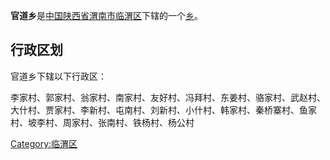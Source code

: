 {{unreferenced|time=2018-08-07T00:47:52+00:00}}
{{中国乡级行政区
|行政区全称 = 官道乡
|景观照片文件名 = 
|景观照片描述 = 
|汉语拼音 =
|其他语言 = 
|其他语言名称 = 
|位置图文件名 = 
|位置图描述 = 
|自定义图片=
|上级行政区 = [[陕西省|陕西省]][[渭南市|渭南市]][[临渭区|临渭区]]
|行政区类别 = [[乡级行政区|乡]]
|行政区划代码 = 
|行政区划 = 
|村委会 = 
|居委会 = 
|建置时间 = 
|领导职位 = 
|领导名称 = 
|政府驻地 = 
|毗邻 = 
|地理坐标 = 
|总面积 = 
|总人口 = 
|户籍人口 = 
|户籍人口年份 = 
|常住人口 = 
|常住人口年份 = 
|人口密度 = 
|GDP = 
|邮政编码 = 
|电话区号 = 
|官方网站 = 
|网站名称 = 
}}
'''官道乡'''是[[中华人民共和国|中国]][[陕西省|陕西省]][[渭南市|渭南市]][[临渭区|临渭区]]下辖的一个[[乡级行政区|乡]]。

== 行政区划 ==
官道乡下辖以下行政区：

李家村、郭家村、翁家村、南家村、友好村、冯拜村、东姜村、骆家村、武赵村、大什村、贾家村、李新村、屯南村、刘新村、小什村、韩家村、秦桥寨村、鱼家村、坡李村、周家村、张南村、铁杨村、杨公村

{{陕西小作品}}
{{临渭区行政区划}}

[[Category:临渭区|Category:临渭区]]